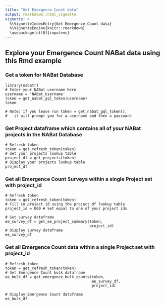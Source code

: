 ```yaml
---
title: "Get Emergence Count data"
output: rmarkdown::html_vignette
vignette: >
  %\VignetteIndexEntry{Get Emergence Count data}
  %\VignetteEngine{knitr::rmarkdown}
  \usepackage[utf8]{inputenc}
---
```


## Explore your Emergence Count NABat data using this Rmd example


### Get a token for NABat Database
```
library(nabatr)
# Enter your NABat username here
username = 'NABat_Username'
token = get_nabat_gql_token(username)
token

# Note: if you leave run token = get_nabat_gql_token(),
#   it will prompt you for a username and then a password
```


### Get Project dataframe which contains all of your NABat projects in the NABat Database
```
# Refresh token
token = get_refresh_token(token)
# Get your projects lookup table
project_df = get_projects(token)
# Display your projects lookup table
project_df
```


### Get all Emergence Count Surveys within a single Project set with project_id
```
# Refresh token
token = get_refresh_token(token)
# Fill in project id using the project_df lookup table
project_id = 000 # Set equal to one of your project ids

# Get survey dataframe 
ee_survey_df = get_ee_project_summary(token,
                                      project_id)
# Display survey dataframe
ee_survey_df
```


### Get all Emergence Count data within a single Project set with project_id
```
# Refresh token
token = get_refresh_token(token)
# Get Emergence Count bulk dataframe
ee_bulk_df = get_emergence_bulk_counts(token,
                                       ee_survey_df,
                                       project_id)

# Display Emergence Count dataframe
ee_bulk_df
```

